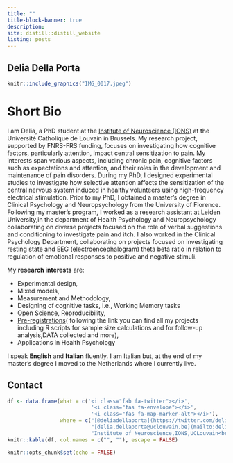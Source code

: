 ```yaml
---
title: ""
title-block-banner: true
description: 
site: distill::distill_website
listing: posts
---
```

:::{#hero-heading}

:::

## Delia Della Porta
:::{.floatting}

```r
knitr::include_graphics("IMG_0017.jpeg")
```



# Short Bio 
I am Delia, a PhD student at the [Institute of Neuroscience (IONS)](https://www.nocions.org/) at the Université Catholique de Louvain in Brussels. My research project, supported by FNRS-FRS funding, focuses on investigating how cognitive factors, particularly attention, impact central sensitization to pain. My interests span various aspects, including chronic pain, cognitive factors such as expectations and attention, and their roles in the development and maintenance of pain disorders. During my PhD, I designed experimental studies to investigate how selective attention affects the sensitization of the central nervous system induced in healthy volunteers using high-frequency electrical stimulation. Prior to my PhD, I obtained a master's degree in Clinical Psychology and Neuropsychology from the University of Florence. Following my master's program, I worked as a research assistant at Leiden University,in the department of Health Psychology and Neuropsychology collaborating on diverse projects focused on the role of verbal suggestions and conditioning to investigate pain and itch. I also worked in the Clinical Psychology Department, collaborating on projects focused on investigating resting state and EEG (electroencephalogram) theta beta ratio in relation to regulation of emotional responses to positive and negative stimuli. 

My **research interests** are:

* [Experimental design]{.highlight-color},
* [Mixed models]{.highlight-color},
* [Measurement and Methodology]{.highlight-color},
* [Designing of cognitive tasks, i.e., Working Memory tasks]{.highlight-color}
* [Open Science, Reproducibility]{.highlight-color},
* [Pre-registrations](https://osf.io/profile/)( following the link you can find all my projects including R scripts for sample size calculations and for follow-up analysis,DATA collected and more),
* Applications in [Health Psychology]{.highlight-color}

I speak **English** and **Italian** fluently. I am Italian but, at the end of my master's degree I moved to the Netherlands where I currently live. 

## Contact 
```r
df <- data.frame(what = c('<i class="fab fa-twitter"></i>',
                           '<i class="fas fa-envelope"></i>',
                           '<i class="fas fa-map-marker-alt"></i>'),
                 where = c("[@deliadellaporta](https://twitter.com/deliadellaporta)",
                           "[delia.dellaporta@uclouvain.be](mailto:delia.dellaporta@uclouvain.be)",
                           "Institute of Neuroscience,IONS,UCLouvain<br>Avenue Mounier 53/B1.53.04 <br>1200 Woluwe-Saint-Lambert <br>Belgium"))
knitr::kable(df, col.names = c("", ""), escape = FALSE)
```


```r
knitr::opts_chunk$set(echo = FALSE)
```

:::
